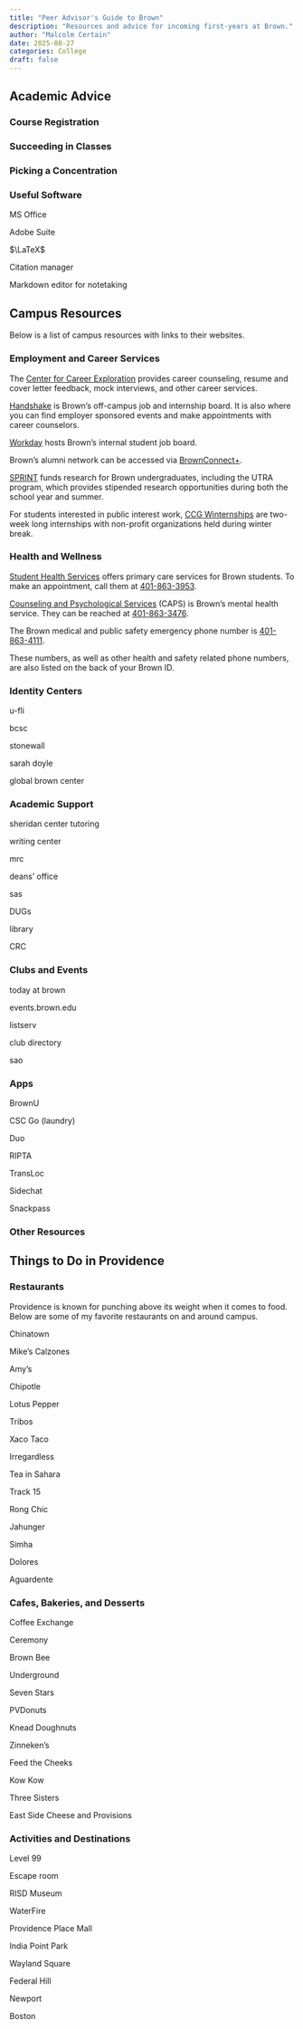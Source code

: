 ```yaml
---
title: "Peer Advisor's Guide to Brown"
description: "Resources and advice for incoming first-years at Brown."
author: "Malcolm Certain"
date: 2025-08-27
categories: College
draft: false
---
```


## Academic Advice

### Course Registration

### Succeeding in Classes

### Picking a Concentration

### Useful Software

MS Office

Adobe Suite

$\LaTeX$

Citation manager

Markdown editor for notetaking

## Campus Resources

Below is a list of campus resources with links to their websites.

### Employment and Career Services

The <a href="https://career-center.brown.edu/" target="_blank">Center for Career Exploration</a> provides career counseling, resume and cover letter feedback, mock interviews, and other career services.

<a href="https://brown.joinhandshake.com/" target="_blank">Handshake</a> is Brown's off-campus job and internship board. It is also where you can find employer sponsored events and make appointments with career counselors.

<a href="https://workday.brown.edu/" target="_blank">Workday</a> hosts Brown's internal student job board.

Brown's alumni network can be accessed via <a href="https://brownconnectplus.brown.edu/" target="_blank">BrownConnect+</a>.

<a href="https://career-center.brown.edu/sprint-program" target="_blank">SPRINT</a> funds research for Brown undergraduates, including the UTRA program, which provides stipended research opportunities during both the school year and summer.

For students interested in public interest work, <a href="https://career-center.brown.edu/sprint/careers-common-good-ccg-winternships" target="_blank">CCG Winternships</a> are two-week long internships with non-profit organizations held during winter break.

### Health and Wellness

<a href="https://healthservices.brown.edu/" target="_blank">Student Health Services</a> offers primary care services for Brown students. To make an appointment, call them at <a href="tel:+14018633953" target="_blank">401-863-3953</a>.

<a href="https://caps.brown.edu/" target="_blank">Counseling and Psychological Services</a> (CAPS) is Brown's mental health service. They can be reached at <a href="tel:+14018633476" target="_blank">401-863-3476</a>.

The Brown medical and public safety emergency phone number is <a href="tel:+14018634111" target="_blank">401-863-4111</a>.

These numbers, as well as other health and safety related phone numbers, are also listed on the back of your Brown ID.

### Identity Centers

u-fli

bcsc

stonewall

sarah doyle

global brown center

### Academic Support

sheridan center tutoring

writing center

mrc

deans' office

sas

DUGs

library

CRC

### Clubs and Events

today at brown

events.brown.edu

listserv

club directory

sao

### Apps

BrownU

CSC Go (laundry)

Duo

RIPTA

TransLoc

Sidechat

Snackpass

### Other Resources

## Things to Do in Providence

### Restaurants

Providence is known for punching above its weight when it comes to food. Below are some of my favorite restaurants on and around campus.

Chinatown

Mike's Calzones

Amy's

Chipotle

Lotus Pepper

Tribos

Xaco Taco

Irregardless

Tea in Sahara

Track 15

Rong Chic

Jahunger

Simha

Dolores

Aguardente

### Cafes, Bakeries, and Desserts

Coffee Exchange

Ceremony

Brown Bee

Underground

Seven Stars

PVDonuts

Knead Doughnuts

Zinneken's

Feed the Cheeks

Kow Kow

Three Sisters

East Side Cheese and Provisions

### Activities and Destinations

Level 99

Escape room

RISD Museum

WaterFire

Providence Place Mall

India Point Park

Wayland Square

Federal Hill

Newport

Boston